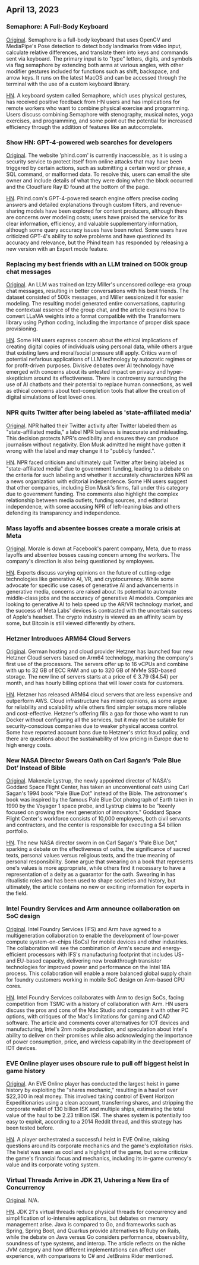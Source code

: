 



<CallToAction />

<Steps>

## April 13, 2023



### Semaphore: A Full-Body Keyboard

[Original](https://github.com/everythingishacked/Semaphore).
Semaphore is a full-body keyboard that uses OpenCV and MediaPipe's Pose detection to detect body landmarks from video input, calculate relative differences, and translate them into keys and commands sent via keyboard. The primary input is to "type" letters, digits, and symbols via flag semaphore by extending both arms at various angles, with other modifier gestures included for functions such as shift, backspace, and arrow keys. It runs on the latest MacOS and can be accessed through the terminal with the use of a custom keyboard library.

[HN](http://news.ycombinator.com/item?id=35536550).
A keyboard system called Semaphore, which uses physical gestures, has received positive feedback from HN users and has implications for remote workers who want to combine physical exercise and programming. Users discuss combining Semaphore with stenography, musical notes, yoga exercises, and programming, and some point out the potential for increased efficiency through the addition of features like an autocomplete.





### Show HN: GPT-4-powered web searches for developers

[Original](https://www.phind.com).
The website 'phind.com' is currently inaccessible, as it is using a security service to protect itself from online attacks that may have been triggered by certain actions, such as submitting a certain word or phrase, a SQL command, or malformed data. To resolve this, users can email the site owner and include details of what they were doing when the block occurred and the Cloudflare Ray ID found at the bottom of the page.

[HN](http://news.ycombinator.com/item?id=35543668).
Phind.com's GPT-4-powered search engine offers precise coding answers and detailed explanations through custom filters, and revenue-sharing models have been explored for content producers, although there are concerns over modeling costs; users have praised the service for its clear information, efficiency, and valuable supplementary information, although some query accuracy issues have been noted. Some users have criticized GPT-4's ability to solve problems and have questioned its accuracy and relevance, but the Phind team has responded by releasing a new version with an Expert mode feature.





### Replacing my best friends with an LLM trained on 500k group chat messages

[Original](https://www.izzy.co/blogs/robo-boys.html).
An LLM was trained on Izzy Miller's uncensored college-era group chat messages, resulting in better conversations with his best friends. The dataset consisted of 500k messages, and Miller sessionized it for easier modeling. The resulting model generated entire conversations, capturing the contextual essence of the group chat, and the article explains how to convert LLaMA weights into a format compatible with the Transformers library using Python coding, including the importance of proper disk space provisioning.

[HN](http://news.ycombinator.com/item?id=35540154).
Some HN users express concern about the ethical implications of creating digital copies of individuals using personal data, while others argue that existing laws and moral/social pressure still apply. Critics warn of potential nefarious applications of LLM technology by autocratic regimes or for profit-driven purposes. Divisive debates over AI technology have emerged with concerns about its untested impact on privacy and hyper-skepticism around its effectiveness. There is controversy surrounding the use of AI chatbots and their potential to replace human connections, as well as ethical concerns about text-completion tools that allow the creation of digital simulations of lost loved ones.





### NPR quits Twitter after being labeled as 'state-affiliated media'

[Original](https://www.wbur.org/npr/1169269161/npr-leaves-twitter-government-funded-media-label).
NPR halted their Twitter activity after Twitter labeled them as "state-affiliated media," a label NPR believes is inaccurate and misleading. This decision protects NPR's credibility and ensures they can produce journalism without negativity. Elon Musk admitted he might have gotten it wrong with the label and may change it to "publicly funded.".

[HN](http://news.ycombinator.com/item?id=35539280).
NPR faced criticism and ultimately quit Twitter after being labeled as "state-affiliated media" due to government funding, leading to a debate on the criteria for such labeling and whether it accurately characterizes NPR as a news organization with editorial independence. Some HN users suggest that other companies, including Elon Musk's firms, fall under this category due to government funding. The comments also highlight the complex relationship between media outlets, funding sources, and editorial independence, with some accusing NPR of left-leaning bias and others defending its transparency and independence.





### Mass layoffs and absentee bosses create a morale crisis at Meta

[Original](https://www.nytimes.com/2023/04/12/technology/meta-layoffs-employees-management.html).
Morale is down at Facebook's parent company, Meta, due to mass layoffs and absentee bosses causing concern among the workers. The company's direction is also being questioned by employees.

[HN](http://news.ycombinator.com/item?id=35537813).
Experts discuss varying opinions on the future of cutting-edge technologies like generative AI, VR, and cryptocurrency. While some advocate for specific use cases of generative AI and advancements in generative media, concerns are raised about its potential to automate middle-class jobs and the accuracy of generative AI models. Companies are looking to generative AI to help speed up the AR/VR technology market, and the success of Meta Labs' devices is contrasted with the uncertain success of Apple's headset. The crypto industry is viewed as an affinity scam by some, but Bitcoin is still viewed differently by others.





### Hetzner Introduces ARM64 Cloud Servers

[Original](https://www.hetzner.com/press-release/arm64-cloud/).
German hosting and cloud provider Hetzner has launched four new Hetzner Cloud servers based on Arm64 technology, marking the company's first use of the processors. The servers offer up to 16 vCPUs and combine with up to 32 GB of ECC RAM and up to 320 GB of NVMe SSD-based storage. The new line of servers starts at a price of € 3.79 ($4.54) per month, and has hourly billing options that will lower costs for customers.

[HN](http://news.ycombinator.com/item?id=35540084).
Hetzner has released ARM64 cloud servers that are less expensive and outperform AWS. Cloud infrastructure has mixed opinions, as some argue for reliability and scalability while others find simpler setups more reliable and cost-effective. Hetzner's offering fills a gap for those who want to run Docker without configuring all the services, but it may not be suitable for security-conscious companies due to weaker physical access control. Some have reported account bans due to Hetzner's strict fraud policy, and there are questions about the sustainability of low pricing in Europe due to high energy costs.





### New NASA Director Swears Oath on Carl Sagan’s ‘Pale Blue Dot’ Instead of Bible

[Original](https://www.independent.co.uk/space/nasa-director-carl-sagan-oath-b2317698.html).
Makenzie Lystrup, the newly appointed director of NASA's Goddard Space Flight Center, has taken an unconventional oath using Carl Sagan's 1994 book "Pale Blue Dot" instead of the Bible. The astronomer's book was inspired by the famous Pale Blue Dot photograph of Earth taken in 1990 by the Voyager 1 space probe, and Lystrup claims to be "keenly focused on growing the next generation of innovators." Goddard Space Flight Center's workforce consists of 10,000 employees, both civil servants and contractors, and the center is responsible for executing a $4 billion portfolio.

[HN](http://news.ycombinator.com/item?id=35536612).
The new NASA director sworn in on Carl Sagan's "Pale Blue Dot," sparking a debate on the effectiveness of oaths, the significance of sacred texts, personal values versus religious texts, and the true meaning of personal responsibility. Some argue that swearing on a book that represents one's values is more appropriate, while others find it necessary to have a representation of a deity as a guarantor for the oath. Swearing in has ritualistic roles and has been used to shape societies and history, but ultimately, the article contains no new or exciting information for experts in the field.





### Intel Foundry Services and Arm announce collaboration on SoC design

[Original](https://www.intel.com/content/www/us/en/newsroom/news/intel-foundry-arm-announce-multigeneration-collaboration-leading-edge-soc-design.html).
Intel Foundry Services (IFS) and Arm have agreed to a multigeneration collaboration to enable the development of low-power compute system-on-chips (SoCs) for mobile devices and other industries. The collaboration will see the combination of Arm's secure and energy-efficient processors with IFS's manufacturing footprint that includes US- and EU-based capacity, delivering new breakthrough transistor technologies for improved power and performance on the Intel 18A process. This collaboration will enable a more balanced global supply chain for foundry customers working in mobile SoC design on Arm-based CPU cores.

[HN](http://news.ycombinator.com/item?id=35539057).
Intel Foundry Services collaborates with Arm to design SoCs, facing competition from TSMC with a history of collaboration with Arm. HN users discuss the pros and cons of the Mac Studio and compare it with other PC options, with critiques of the Mac's limitations for gaming and CAD software. The article and comments cover alternatives for IOT devices and manufacturing, Intel's 2nm node production, and speculation about Intel's ability to deliver on their promises while also acknowledging the importance of power consumption, price, and wireless capability in the development of IOT devices.





### EVE Online player uses obscure rule to pull off biggest heist in game history

[Original](https://www.pcgamer.com/eve-online-player-uses-obscure-rule-to-pull-off-the-biggest-heist-in-the-games-history/).
An EVE Online player has conducted the largest heist in game history by exploiting the "shares mechanic," resulting in a haul of over $22,300 in real money. This involved taking control of Event Horizon Expeditionaries using a clean account, transferring shares, and stripping the corporate wallet of 130 billion ISK and multiple ships, estimating the total value of the haul to be 2.23 trillion ISK. The shares system is potentially too easy to exploit, according to a 2014 Reddit thread, and this strategy has been tested before.

[HN](http://news.ycombinator.com/item?id=35533711).
A player orchestrated a successful heist in EVE Online, raising questions around its corporate mechanics and the game's exploitation risks. The heist was seen as cool and a highlight of the game, but some criticize the game's financial focus and mechanics, including its in-game currency's value and its corporate voting system.





### Virtual Threads Arrive in JDK 21, Ushering a New Era of Concurrency

[Original](https://www.infoq.com/news/2023/04/virtual-threads-arrives-jdk21/).
N/A.

[HN](http://news.ycombinator.com/item?id=35535906).
JDK 21's virtual threads reduce physical threads for concurrency and simplification of io-intensive applications, but debates on memory management arise. Java is compared to Go, and frameworks such as Spring, Spring Boot, and Quarkus provide alternatives to Ruby on Rails, while the debate on Java versus Go considers performance, observability, soundness of type systems, and interop. The article reflects on the niche JVM category and how different implementations can affect user experience, with comparisons to C# and JetBrains Rider mentioned.



</Steps>